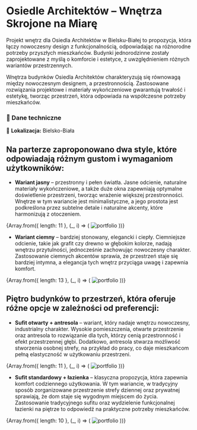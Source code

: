 
# **Osiedle Architektów – Wnętrza Skrojone na Miarę**

Projekt wnętrz dla Osiedla Architektów w Bielsku-Białej to propozycja, która łączy nowoczesny design z funkcjonalnością, odpowiadając na różnorodne potrzeby przyszłych mieszkańców. Budynki jednorodzinne zostały zaprojektowane z myślą o komforcie i estetyce, z uwzględnieniem różnych wariantów przestrzennych.

Wnętrza budynków Osiedla Architektów charakteryzują się równowagą między nowoczesnym designem, a przestronnością. Zastosowane rozwiązania projektowe i materiały wykończeniowe gwarantują trwałość i estetykę, tworząc przestrzeń, która odpowiada na współczesne potrzeby mieszkańców.

### **📌 Dane techniczne**  
📍 **Lokalizacja:** Bielsko-Biała  

## Na parterze zaproponowano dwa style, które odpowiadają różnym gustom i wymaganiom użytkowników:

- **Wariant jasny** – przestronny i pełen światła. Jasne odcienie, naturalne materiały wykończeniowe, a także duże okna zapewniają optymalne doświetlenie przestrzeni, tworząc wrażenie większej przestronności. Wnętrze w tym wariancie jest minimalistyczne, a jego prostota jest podkreślona przez subtelne detale i naturalne akcenty, które harmonizują z otoczeniem.

<div style={{ display: 'grid', gridTemplateColumns: 'repeat(3, 1fr)', gap: '14px' }}>
  {Array.from({ length: 11 }, (_, i) => (
    <Zoom key={i}>
      <img alt="portfolio" src={`/compressed/jedno/archi/1/${i + 1}.jpg`} style={{ width: '100%', height: 'auto' }} />
    </Zoom>
  ))}
</div>

- **Wariant ciemny** – bardziej stonowany, elegancki i ciepły. Ciemniejsze odcienie, takie jak grafit czy drewno w głębokim kolorze, nadają wnętrzu przytulności, jednocześnie zachowując nowoczesny charakter. Zastosowanie ciemnych akcentów sprawia, że przestrzeń staje się bardziej intymna, a elegancja tych wnętrz przyciąga uwagę i zapewnia komfort.

<div style={{ display: 'grid', gridTemplateColumns: 'repeat(3, 1fr)', gap: '14px' }}>
  {Array.from({ length: 13 }, (_, i) => (
    <Zoom key={i}>
      <img alt="portfolio" src={`/compressed/jedno/archi/1/c/${i + 1}.jpg`} style={{ width: '100%', height: 'auto' }} />
    </Zoom>
  ))}
</div>

## Piętro budynków to przestrzeń, która oferuje różne opcje w zależności od preferencji:

- **Sufit otwarty + antresola** – wariant, który nadaje wnętrzu nowoczesny, industrialny charakter. Wysokie pomieszczenia, otwarte przestrzenie oraz antresola to rozwiązanie dla tych, którzy cenią przestronność i efekt przestrzennej głębi. Dodatkowo, antresola stwarza możliwość stworzenia osobnej strefy, na przykład do pracy, co daje mieszkańcom pełną elastyczność w użytkowaniu przestrzeni.

<div style={{ display: 'grid', gridTemplateColumns: 'repeat(3, 1fr)', gap: '14px' }}>
  {Array.from({ length: 11 }, (_, i) => (
    <Zoom key={i}>
      <img alt="portfolio" src={`/compressed/jedno/archi/2/${i + 1}.jpg`} style={{ width: '100%', height: 'auto' }} />
    </Zoom>
  ))}
</div>

- **Sufit standardowy + łazienka** – klasyczna propozycja, która zapewnia komfort codziennego użytkowania. W tym wariancie, w tradycyjny sposób zorganizowane przestrzenie strefy dziennej oraz prywatnej sprawiają, że dom staje się wygodnym miejscem do życia. Zastosowanie tradycyjnego sufitu oraz wydzielenie funkcjonalnej łazienki na piętrze to odpowiedź na praktyczne potrzeby mieszkańców.

<div style={{ display: 'grid', gridTemplateColumns: 'repeat(3, 1fr)', gap: '14px' }}>
  {Array.from({ length: 10 }, (_, i) => (
    <Zoom key={i}>
      <img alt="portfolio" src={`/compressed/jedno/archi/2/1/${i + 1}.jpg`} style={{ width: '100%', height: 'auto' }} />
    </Zoom>
  ))}
</div>
